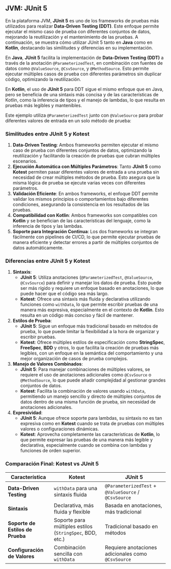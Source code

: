 
## JVM: JUnit 5

En la plataforma JVM, **JUnit 5** es uno de los frameworks de pruebas más utilizados para realizar **Data-Driven Testing (DDT)**. Este enfoque permite ejecutar el mismo caso de prueba con diferentes conjuntos de datos, mejorando la reutilización y el mantenimiento de las pruebas. A continuación, se muestra cómo utilizar JUnit 5 tanto en **Java** como en **Kotlin**, destacando las similitudes y diferencias en su implementación.

En **Java**, **JUnit 5** facilita la implementación de **Data-Driven Testing (DDT)** a través de la anotación `@ParameterizedTest`, en combinación con fuentes de datos como `@ValueSource`, `@CsvSource`, y `@MethodSource`. Esto permite ejecutar múltiples casos de prueba con diferentes parámetros sin duplicar código, optimizando la reutilización.

En **Kotlin**, el uso de **JUnit 5** para DDT sigue el mismo enfoque que en Java, pero se beneficia de una sintaxis más concisa y de las características de Kotlin, como la inferencia de tipos y el manejo de lambdas, lo que resulta en pruebas más legibles y mantenibles.

Este ejemplo utiliza `@ParameterizedTest` junto con `@ValueSource` para probar diferentes valores de entrada en
un solo método de prueba:

<ValueSource />

<CsvSource />

### Similitudes entre JUnit 5 y Kotest

1. **Data-Driven Testing**: Ambos frameworks permiten ejecutar el mismo caso de prueba con diferentes conjuntos de datos, optimizando la reutilización y facilitando la creación de pruebas que cubran múltiples escenarios.
2. **Ejecución Automática con Múltiples Parámetros**: Tanto **JUnit 5** como **Kotest** permiten pasar diferentes valores de entrada a una prueba sin necesidad de crear múltiples métodos de prueba. Esto asegura que la misma lógica de prueba se ejecute varias veces con diferentes parámetros.
3. **Validación Eficiente**: En ambos frameworks, el enfoque DDT permite validar los mismos principios o comportamientos bajo diferentes condiciones, asegurando la consistencia en los resultados de las pruebas.
4. **Compatibilidad con Kotlin**: Ambos frameworks son compatibles con **Kotlin** y se benefician de las características del lenguaje, como la inferencia de tipos y las lambdas.
5. **Soporte para Integración Continua**: Los dos frameworks se integran fácilmente con pipelines de CI/CD, lo que permite ejecutar pruebas de manera eficiente y detectar errores a partir de múltiples conjuntos de datos automáticamente.

### Diferencias entre JUnit 5 y Kotest

1. **Sintaxis**:
    - **JUnit 5**: Utiliza anotaciones (`@ParameterizedTest`, `@ValueSource`, `@CsvSource`) para definir y manejar los datos de prueba. Esto puede ser más rígido y requiere un enfoque basado en anotaciones, lo que puede hacer que el código sea más largo.
    - **Kotest**: Ofrece una sintaxis más fluida y declarativa utilizando funciones como `withData`, lo que permite escribir pruebas de una manera más expresiva, especialmente en el contexto de **Kotlin**. Esto resulta en un código más conciso y fácil de mantener.
2. **Estilos de Prueba**:
    - **JUnit 5**: Sigue un enfoque más tradicional basado en métodos de prueba, lo que puede limitar la flexibilidad a la hora de organizar y escribir pruebas.
    - **Kotest**: Ofrece múltiples estilos de especificación como **StringSpec**, **FreeSpec**, **BDD** y otros, lo que facilita la creación de pruebas más legibles, con un enfoque en la semántica del comportamiento y una mejor organización de casos de prueba complejos.
3. **Manejo de Valores Combinados**:
    - **JUnit 5**: Para manejar combinaciones de múltiples valores, se requiere el uso de anotaciones adicionales como `@CsvSource` o `@MethodSource`, lo que puede añadir complejidad al gestionar grandes conjuntos de datos.
    - **Kotest**: Facilita la combinación de valores usando `withData`, permitiendo un manejo sencillo y directo de múltiples conjuntos de datos dentro de una misma función de prueba, sin necesidad de anotaciones adicionales.
4. **Expresividad**:
    - **JUnit 5**: Aunque ofrece soporte para lambdas, su sintaxis no es tan expresiva como en **Kotest** cuando se trata de pruebas con múltiples valores o configuraciones dinámicas.
    - **Kotest**: Aprovecha completamente las características de **Kotlin**, lo que permite expresar las pruebas de una manera más legible y declarativa, especialmente cuando se combina con lambdas y funciones de orden superior.

### Comparación Final: Kotest vs JUnit 5

| **Característica**               | **Kotest**                                               | **JUnit 5**                                          |
|----------------------------------|----------------------------------------------------------|------------------------------------------------------|
| **Data-Driven Testing**          | `withData` para una sintaxis fluida                      | `@ParameterizedTest` + `@ValueSource` / `@CsvSource` |
| **Sintaxis**                     | Declarativa, más fluida y flexible                       | Basada en anotaciones, más tradicional               |
| **Soporte de Estilos de Prueba** | Soporte para múltiples estilos (`StringSpec`, BDD, etc.) | Tradicional basado en métodos                        |
| **Configuración de Valores**     | Combinación sencilla con `withData`                      | Requiere anotaciones adicionales como `@CsvSource`   |
